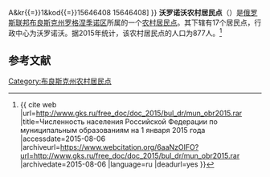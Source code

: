 {{Infobox Settlement
| official_name = 沃罗诺沃农村居民点
| native_name = Вороновское сельское поселение
| settlement_type = [[农村居民点|农村居民点]]
| subdivision_type = [[国家|国家]]
| subdivision_type1 = [[州_(俄罗斯)|州]]
| subdivision_type2 = [[区_(苏联)|区]]
| subdivision_name = {{RUS}}
| subdivision_name1 = [[布良斯克州|布良斯克州]]
| subdivision_name2 = [[罗格涅季诺区|罗格涅季诺区]]
| seat_type = 行政中心
| seat = 沃罗诺沃
| population_as_of=2015
| population_footnotes = <ref name=stat />
| population_total = 877
| coordinates_display = inline,title
| latd =  | latm =  | lats =  | latNS = N
| longd =  | longm =  | longs =  | longEW = E
| timezone = [[莫斯科时间|MSK]]
| utc_offset = +3
| blank_name = [[俄罗斯市政土地区划代码|OKTMO编码]]
| blank_info = [http://classif.spb.ru/classificators/view/tma.php?st{{=}}A&kr{{=}}1&kod{{=}}15646408 15646408]
}}
'''沃罗诺沃农村居民点'''（{{lang-ru|Вороновское сельское поселение}}）是[[俄罗斯联邦|俄罗斯联邦]][[布良斯克州|布良斯克州]][[罗格涅季诺区|罗格涅季诺区]]所属的一个[[农村居民点|农村居民点]]。其下辖有17个居民点，行政中心为沃罗诺沃。据2015年统计，该农村居民点的人口为877人。<ref name=stat>{{ cite web |url=http://www.gks.ru/free_doc/doc_2015/bul_dr/mun_obr2015.rar |title=Численность населения Российской Федерации по муниципальным образованиям на 1 января 2015 года |accessdate=2015-08-06 |archiveurl=https://www.webcitation.org/6aaNzOlFO?url=http://www.gks.ru/free_doc/doc_2015/bul_dr/mun_obr2015.rar |archivedate=2015-08-06 |language=ru |deadurl=yes }}</ref>

== 参考文献 ==
{{reflist}}

{{Russia-stub}}

[[Category:布良斯克州农村居民点|Category:布良斯克州农村居民点]]